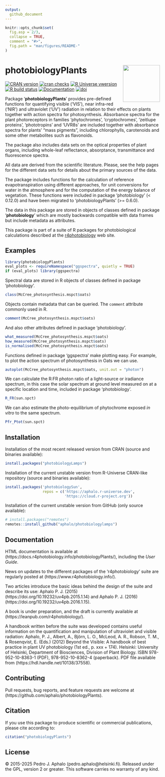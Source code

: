 ```yaml
---
output:
  github_document
---
```


```r
knitr::opts_chunk$set(
  fig.asp = 2/3,
  collapse = TRUE,
  comment = "#>",
  fig.path = "man/figures/README-"
)
```

# photobiologyPlants <img src="man/figures/logo.png" align="right" width="120" />

<!-- badges: start -->
[![CRAN version](https://www.r-pkg.org/badges/version-last-release/photobiologyPlants)](https://cran.r-project.org/package=photobiologyPlants) [![cran checks](https://badges.cranchecks.info/worst/photobiologyPlants.svg)](https://cran.r-project.org/web/checks/check_results_photobiologyPlants.html) 
[![R Universe vwersion](https://aphalo.r-universe.dev/badges/photobiologyPlants)](https://aphalo.r-universe.dev/photobiologyPlants)
[![R build status](https://github.com/aphalo/photobiologyPlants/workflows/R-CMD-check/badge.svg)](https://github.com/aphalo/photobiologyPlants/actions)
[![Documentation](https://img.shields.io/badge/documentation-photobiologyPlants-informational.svg)](https://docs.r4photobiology.info/photobiologyPlants/)
[![doi](https://img.shields.io/badge/doi-10.32614/CRAN.package.photobiologyPlants-blue.svg)](https://doi.org/10.32614/CRAN.package.photobiologyPlants)
<!-- badges: end -->

Package '**photobiologyPlants**' provides pre-defined functions for quantifying
visible ('VIS'), near infra-red ('NIR') and ultraviolet ('UV') radiation in
relation to their effects on plants together with action spectra for
photosynthesis. Absorbance spectra for the plant photoreceptors in families
'phytochromes', 'cryptochromes', 'zeitlupe proteins', 'phototropins' and
'UVR8s' are included together with absorbance spectra for plants' "mass pigments",
including chlorophylls, carotenoids and some other metabolites such as flavonoids.

The package also includes data sets on the optical properties of plant organs,
including whole-leaf reflectance, absorptance, transmittance and 
fluorescence spectra. 

All data are derived from the scientific literature. Please, see the help pages
for the different data sets for details about the primary sources of the data.

The package includes functions for the calculation of reference 
evapotranspiration using different approaches, for unit conversions for water in 
the atmosphere and for the computation of the energy balance of vegetation. 
These functions were included in package 'photobiology' (< 0.12.0) and have been
migrated to 'photobiologyPlants' (>= 0.6.0).

The data in this package are stored in objects of classes defined in package 
'**photobiology**' which are mostly backwards compatible with data frames but
include metadata as attributes.

This package is part of a suite of R packages for photobiological calculations 
described at the [r4photobiology](https://www.r4photobiology.info) web site.

## Examples

```r
library(photobiologyPlants)
eval_plots <- requireNamespace("ggspectra", quietly = TRUE)
if (eval_plots) library(ggspectra)
```

Spectral data are stored in R objects of classes defined in package 
'photobiology'.

```r
class(McCree_photosynthesis.mspct$oats)
```

Objects contain metadata that can be queried. The `comment` attribute
commonly used in R.

```r
comment(McCree_photosynthesis.mspct$oats)
```

And also other attributes defined in package 'photobiology'.

```r
what_measured(McCree_photosynthesis.mspct$oats)
how_measured(McCree_photosynthesis.mspct$oats)
is_normalised(McCree_photosynthesis.mspct$oats)
```

Functions defined in package 'ggspectra' make plotting easy. For example, to
plot the action spectrum of photosynthesis in Oats we can use.

```r
autoplot(McCree_photosynthesis.mspct$oats, unit.out = "photon")
```

We can calculate the R:FR photon ratio of a light-source or iradiance spectrum,
in this case the solar spectrum at ground level measured on at a specific
location and time, included in package 'photobiology'.

```r
R_FR(sun.spct)
```

We can also estimate the photo-equilibrium of phytochrome exposed _in vitro_ to the same spectrum. 

```r
Pfr_Ptot(sun.spct)
```

## Installation

Installation of the most recent released version from CRAN (source and binaries available):

```r
install.packages("photobiologyLamps")
```

Installation of the current unstable version from R-Universe CRAN-like repository (source and binaries available):

```r
install.packages('photobiologySun', 
                 repos = c('https://aphalo.r-universe.dev', 
                           'https://cloud.r-project.org'))
```

Installation of the current unstable version from GitHub (only source available):

```r
# install.packages("remotes")
remotes::install_github("aphalo/photobiologylamps")
```

## Documentation 

HTML documentation is available at (https://docs.r4photobiology.info/photobiologyPlants/), including the _User Guide_.

News on updates to the different packages of the 'r4photobiology' suite are regularly posted at (https://www.r4photobiology.info/).

Two articles introduce the basic ideas behind the design of the suite and describe its use:
Aphalo P. J. (2015) (https://doi.org/10.19232/uv4pb.2015.1.14) and Aphalo P. J. (2016)  (https://doi.org/10.19232/uv4pb.2016.1.15).

A book is under preparation, and the draft is currently available at (https://leanpub.com/r4photobiology/).

A handbook written before the suite was developed contains useful information on the quantification and manipulation of ultraviolet and visible radiation:
Aphalo, P. J., Albert, A., Björn, L. O., McLeod, A. R., Robson, T. M., & Rosenqvist, E. (Eds.) (2012) Beyond the Visible: A handbook of best practice in plant UV photobiology (1st ed., p. xxx + 174). Helsinki: University of Helsinki, Department of Biosciences, Division of Plant Biology. ISBN 978-952-10-8363-1 (PDF), 978-952-10-8362-4 (paperback). PDF file available from (https://hdl.handle.net/10138/37558).

## Contributing

Pull requests, bug reports, and feature requests are welcome at (https://github.com/aphalo/photobiologyPlants).

## Citation

If you use this package to produce scientific or commercial publications, please cite according to:

```r
citation("photobiologyPlants")
```

## License

© 2015-2025 Pedro J. Aphalo (pedro.aphalo@helsinki.fi). Released under the GPL, version 2 or greater. This software carries no warranty of any kind.

